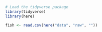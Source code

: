```r
# Load the tidyverse package
library(tidyverse)
library(here)

```

```r
fish <- read.csv(here("data", "raw", ""))
```


